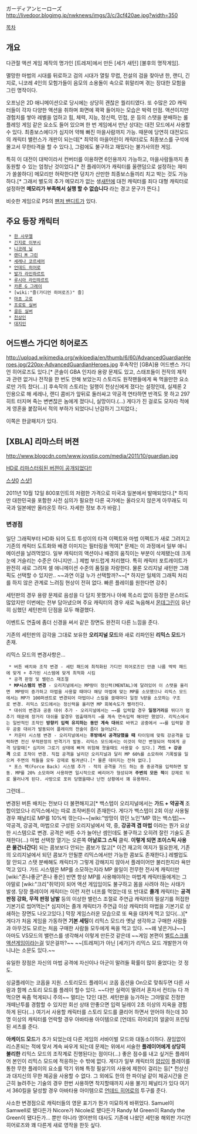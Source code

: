 ガーディアンヒーローズ
http://livedoor.blogimg.jp/nwknews/imgs/3/c/3cf420ae.jpg?width=350

{{{#!html
<embed src='http://serviceapi.nmv.naver.com/flash/NFPlayer.swf?vid=CEA855A449887430094FAB3957D37CB2709C&outKey=V1264c60c0984ad69a6dc541b87a7c7b2c775d5bad8e5bc531a16541b87a7c7b2c775' wmode='transparent' width='500' height='408' allowScriptAccess='always' name='NFPlayer84845' id='NFPlayer84845' allowFullScreen='true' type='application/x-shockwave-flash' />
}}}

[[목차]]
== 개요 ==
다관절 액션 게임 제작의 명가인 [트레져]에서 만든 [세가 새턴] [불후의 명작게임]. 

멸망한 마법의 시대를 뒤로하고 검의 시대가 열릴 무렵, 전설의 검을 찾아낸 한, 랜디, 긴지로, 니코레 4인의 모험가들이 음모의 소용돌이 속으로 휘말리며 겪는 장대한 모험을 그린 명작이다. 

{{{#!HTML
<iframe width="640" height="360" src="//www.youtube.com/embed/Jw6WIaWhMTQ?feature=player_detailpage" frameborder="0" allowfullscreen></iframe>}}}
오프닝은 2D 애니메이션으로 당시에는 상당히 괜찮은 퀄리티였다. 또 수많은 2D 캐릭터들이 각자 다양한 액션을 취하며 화면에 꽉꽉 들어차는 모습은 박력 만점. 액션이지만 경험치를 쌓아 레벨을 업하고 힘, 체력, 지능, 정신력, 민첩, 운 등의 스탯을 분배하는 롤플레잉 게임 같은 요소도 들어 있으며 한 번 게임에서 만난 상대는 대전 모드에서 사용할 수 있다. 최종보스에다가 심지어 약해 빠진 마을사람까지 가능. 때문에 당연히 대전모드의 캐릭터 밸런스가 개판이 되는데[* 최약의 마을어린이 캐릭터로도 최종보스를 구석에 몰고서 무한타격을 할 수 있다.], 그럼에도 불구하고 재밌다는 불가사의한 게임.  

특히 이 대전이 대박이라서 컨버터를 이용하면 6인용까지 가능하고, 마을사람들까지 총동원할 수 있는 엄청난 것이었다.[* 전 플레이어가 캐릭터를 올랜덤으로 설정하는 재미가 쏠쏠하다] 메모리만 허락한다면 덩치가 산만한 최종보스들끼리 치고 박는 것도 가능하다.[* 그래서 별도의 추가 메모리가 없는 생[[새턴]]에 대전 캐릭터를 죄다 대형 캐릭터로 설정하면 '''메모리가 부족해서 실행 할 수 없습니다''' 라는 경고 문구가 뜬다.]

비슷한 게임으로 PS의 [[팬저 밴디트]]가 있다.

== 주요 등장 캐릭터 ==
  * [[한 사무엘]]
  * [[긴지로 이부시]]
  * [[니코레 닐]]
  * [[랜디 M 그린]]
  * [[세레나 코르세어]]
  * [[언데드 히어로]]
  * [[발가 라인하르트]]
  * [[루시아 라인하르트]]
  * [[카론 G 그레이]]
  * [wiki:"즐(가디언 히어로즈)" 즐]
  * [[마쵸 고로]]
  * [[프로토 실버]]
  * [[골든 실버]]
  * [[천상인]]
  * [[대지인]]

== 어드밴스 가디언 히어로즈 ==
http://upload.wikimedia.org/wikipedia/en/thumb/6/60/AdvancedGuardianHeroes.jpg/220px-AdvancedGuardianHeroes.jpg
후속작인 [GBA]용 어드밴스 가디언 히어로즈도 있다.[* 콘솔이 GBA 인지라 용량 문제도 있고, 스태프들이 전작의 제작과 관련 없거나 전작을 한 번도 안해 보았는지 스토리도 원작팬들에게 욕 먹을만한 요소로만 가득 찼다(...)] 후속작의 스토리는 일행이 천상신에게 졌다는 설정인데, 실제론 2인용으로 해 세레나, 랜디 콤비가 앞뒤로 둘러싸고 약공격 연타하면 반격도 못 하고 297히트 터지며 죽는 변변찮은 놈에게 졌다니, 실망이다.(…) 게다가 진 걸로도 모자라 적에게 영혼을 붙잡혀서 적의 부하가 되었다니 난감하기 그지없다.;

이쪽은 한글패치가 있다.

== [XBLA] 리마스터 버젼 ==
http://www.blogcdn.com/www.joystiq.com/media/2011/10/guardian.jpg

[http://ss.sega.jp/gh/ HD로 리마스터링된 버젼이 공개되었다!!]

[http://ruliweb.daum.net/ruliboard/read.htm?main=xbox&table=game_xbox02&left=b&find=subject&ftext=%B0%A1%B5%F0%BE%F0&num=62496 스샷0]
[http://ruliweb.daum.net/ruliboard/read.htm?num=62638&table=game_xbox02&main=xbox 스샷1]

2011년 10월 12일 800포인트의 저렴한 가격으로 미국과 일본에서 발매되었다.[* 하지만 대한민국을 포함한 사전 심의가 필요한 다른 국가에는 올라오지 않은게 아무래도 미국과 일본에만 올라온듯 하다. 자세한 정보 추가 바람.]

=== 변경점 ===
일단 그래픽부터 HD화 되어 도트 투성이의 타격 이펙트와 마법 이펙트가 새로 그려지고 기존의 캐릭터 도트화와 배경 이미지는 필터링을 먹여[* 문제는 이 과정에서 일부 애니메이션을 날려먹었다. 일부 캐릭터의 액션이나 배경의 움직이는 부분이 삭제됐는데 크게 눈에 거슬리는 수준은 아니지만...] 제법 부드럽게 처리했다. 특히 캐릭터 포트레이트가 완전히 새로 그려져 셀 애니메이션 수준의 품질을 자랑한다. 물론 오리지널 새턴판 그래픽도 선택할 수 있지만.. ~~과연 이걸 누가 선택할까?~~[* 하지만 일체의 그래픽 처리를 하지 않은 관계로 느려짐 현상이 전혀 없다. 빠른 플레이를 원한다면 강추]

세턴판의 경우 용량 문제로 음성을 다 담지 못했거나 아예 목소리 없이 등장한 몬스터도 많았지만 이번에는 전부 담아냈으며 주요 캐릭터의 경우 새로 녹음해서 [[몬데그린]]이 유난히 심했던 세턴판의 단점을 모두 해결했다.

이벤트도 연출에 좀더 신경을 써서 같은 장면도 완전히 다른 느낌을 준다.


기존의 세턴판의 감각을 그대로 보유한 '''오리지널 모드'''와 새로 리파인된 '''리믹스 모드'''가 존재.

리믹스 모드의 변경사항은...
  * 버튼 배치와 조작 변경 - 세턴 패드에 최적화된 가디언 히어로즈인 만큼 나름 엑박 패드에 맞게 + 추가된 시스템에 맞게 최적화 시킴
  * 공격 판정 및 밸런스 재조절
  * '''MP시스템의 변경''' - 오리지널에서는 MP량이 정신력(MENTAL)에 달려있어 이 스탯을 올리면  MP량이 증가하고 마법을 사용할 때마다 해당 마법에 맞는 MP를 소모했으나 리믹스 모드에서는 MP가 100퍼센트로 변경되어 마법이나 스킬을 쓸때마다 일정 %량을 소모하는 구조로 변경. 리믹스 모드에서는 정신력을 올리면 MP 회복속도가 빨라진다.
  * 대쉬의 변경과 공중 대쉬 추가 - 오리지널에서는 →→를 입력할 경우 '''일정거리'''를 뛰다가 멈추기 때문에 장거리 대쉬를 할경우 멈출때까지 →를 계속 연속입력 해야만 했었다. 리믹스에서는 일반적인 조작인 '''방향키 입력 유지하는 동안 계속 대쉬'''로 바뀌고 공중에서 →→를 입력할 경우 공중 대쉬가 발동되어 플레이의 전술이 좀더 늘어났다.
  * 카운터 시스템 변경 - 오리지널에서는 '''후방에서 공격당했을 때''' 타이밍에 맞춰 강공격을 입력하면 전신 무적판정의 반격기가 발동. 리믹스 모드에서는 이것이 약간 변형되어 적에게 공격 당할때[* 심지어 그로기 상태에 빠져 위험해 졋을때도 사용할 수 있다.] '''가드 + 강공격''' 으로 조작이 변경. 직접 공격을 날리던 오리지널과 달리 MP 60%를 소모하여 기폭발을 일으켜 주면의 적들을 모두 강제로 튕겨낸다.[* 물론 데미지는 전혀 없다.]
  * 포스 백(Force Back) 시스템 추가 - 적의 공격을 가드 하는 중 중공격을 입력하면 발동. MP를 20% 소모하며 사용하면 일시적으로 베리어가 형성되며 '''주변의 모든 적'''이 강제로 뒤로 물러나게 된다. 사방으로 포위 당했을때나 난전 상황에서 꽤 유용하다.

그런데...

변경된 버튼 배치는 전보다 더 불편해지고[* 백스텝이 오리지널에서는 '''가드 + 약공격''' 조합이었으나 리믹스에서는 따로 조작버튼이 존재한다. 게다가 백스텝이 2회 이상 사용될 경우 패널티로 MP를 10%씩 깎는다~~[wiki:"방망이 깎던 노인"MP 깎는 백스텝]~~  약공격, 강공격, 마법으로 구성된 오리지널에서 약, 중, '''강공격 겸 마법''' 이라는 뭔가 요상한 시스템으로 변경. 공격은 버튼 수가 늘어난 셈인데도 불구하고 오히려 잘린 기술도 존재한다(...) 마법 선택창 열기는 오른쪽 '''아날로그 스틱''' 클릭. '''이렇게 되면 조이스틱 사용은 물건너간다'''] 되는 콤보보다 안되는 콤보가 많고[* 이건 재고의 여지가 필요한게, 기존의 오리지널에서 되던 콤보가 안될뿐 리믹스에서만 가능한 콤보도 존재한다.] 레벨업도 잘 안되고 스탯 분배해도 캐릭터가 그렇게 강해지지 않아서 플레이어만 불리한지라 욕만 먹고 있다. 가드 시스템은 MP를 소모하는지라 MP 쓸일이 전무한 전사계 캐릭터만 [wiki:"존나좋군"존나 좋은] 반면 항상 MP를 사용해야하는 마법계 캐릭터들에게는 그야말로 [wiki:"크리"쥐약]이 되어 액션 게임임이도 불구하고 몸을 사려야 하는 사태가 발생. 당장 플레이어 캐릭터는 이런 저런 너프를 먹었는데 또 반대로 '''졸개''' 캐릭터는 '''공격 판정 강화, 무적 판정 남발''' 등의 이상한 밸런스 조절로 주연급 캐릭터의 필살기를 허접한 기본기로 씹어먹는[* 심지어는 졸개 캐릭터가 주연급 이상 캐릭터의 마법을 기본기로 상쇄하는 장면도 나오고있다.] 막장 게임스러운 모습으로 또 욕을 대차게 먹고 있다(...)[* 게다가 처음 게임을 가동하면 '''기본 세팅'''이 리믹스 모드라 옛날 생각하고 구매한 사람들과 아무것도 모르는 처음 구매한 사람들 모두에게 욕을 먹고 있다. ~~왜 넣은거냐~~]
아마도 VS모드의 밸런스를 생각해서 이렇게 만든것 같은데 ~~게임 본편이 [[벨트스크롤 액션게임]]이라는걸 잊은걸까?~~ ~~[트레져]가 아닌 [세가]가 리믹스 모드 개발한거 아니냐는 소문도 있다.~~

유일한 장점은 자신의 마법 공격에 자신이나 아군이 말려들 확률이 많이 줄었다는 것 정도.


싱글플레이는 코옵을 지원. 스토리모드 플레이시 코옵 옵션을 On으로 맞춰두면 다른 사람과 함께 스토리 모드를 플레이 할수 있다. ~~다만 실력이 딸려서 혼자서 컨티뉴 다 까먹으면 욕좀 먹게되니 주의~~
멀티는 12인 대전.
세턴판을 능가하는 그야말로 진정한 개떼난투를 경함할 수 있지만 회선 상태 안좋으면 입력 딜레이 2초 이상의 지옥을 경험하게 된다(...)
여기서 사용할 캐릭터를 스토리 모드를 클리어 하면서 얻어야 하는데 30명 이상의 캐릭터를 언락할 경우 아바타용 아이템으로 [언데드 히어로]의 얼굴이 프린팅된 셔츠를 준다.


'''아케이드 모드'''가 추가 되었는데 다른 게임의 서바이벌 모드와 대동소이하다.
끊임없이 리스폰되는 적에 맞서 계속 싸우게 되는데 문제는 위에서 서술한 '''플레이어에게 상당히 불리한''' 리믹스 모드의 조작계로 진행된다는 점이다(...)
좋은 점수를 내고 싶거든 플레이어 본인이 리믹스 모드에 적응하는 수 밖에 없다.
게다가 일부 캐릭터의 [[얍삽이]] 플레이를 통한 무한 플레이의 요소를 막기 위해 특정 필살기의 사용에 제한이 걸리는 등[* 천상신과 대지신의 무한 체공을 사용할 수 없다. 그 외에도 한의 한 파이널 같이 체공시간을 은근히 늘려주는 기술의 경우 한번 사용하면 착지할때까지 사용 불가] 페널티가 있다
여기서 360킬을 달성할 경우 아바타용 아이템으로 [[언데드 히어로]]의 투구를 준다.


사소한 변경점으로 캐릭터들의 영문 표기가 뭔가 미묘하게 바뀌었다.
Samuel이 Samwell로 됐다든가 Nicore가 Nicole로 됐다든가 Randy M Green이 Randy the Green이 됐다든가...
뿐만 아니라 영어판의 대사도 기존에 나왔던 세턴용 해외판 가디언 히어로즈와 꽤 다른게 새로 영작을 한듯 싶다.
